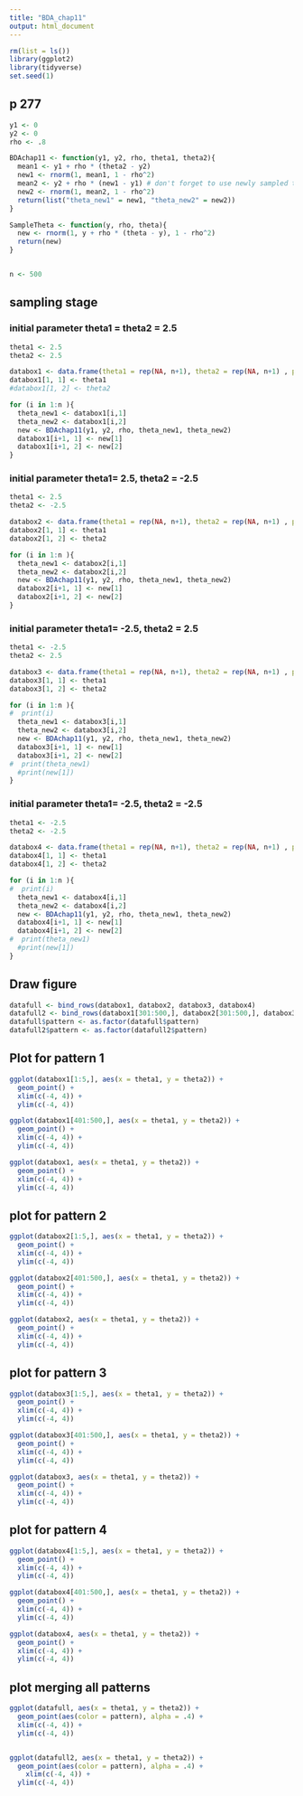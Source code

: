 ```yaml
---
title: "BDA_chap11"
output: html_document
---
```



```r
rm(list = ls())
library(ggplot2)
library(tidyverse)
set.seed(1)
```

## p 277

```r
y1 <- 0
y2 <- 0
rho <- .8

BDAchap11 <- function(y1, y2, rho, theta1, theta2){
  mean1 <- y1 + rho * (theta2 - y2)
  new1 <- rnorm(1, mean1, 1 - rho^2)
  mean2 <- y2 + rho * (new1 - y1) # don't forget to use newly sampled theta1
  new2 <- rnorm(1, mean2, 1 - rho^2)
  return(list("theta_new1" = new1, "theta_new2" = new2))
}

SampleTheta <- function(y, rho, theta){
  new <- rnorm(1, y + rho * (theta - y), 1 - rho^2)
  return(new)
}


n <- 500
```


## sampling stage
### initial parameter theta1 = theta2 = 2.5
```r
theta1 <- 2.5
theta2 <- 2.5

databox1 <- data.frame(theta1 = rep(NA, n+1), theta2 = rep(NA, n+1) , pattern = rep(1, n+1))
databox1[1, 1] <- theta1
#databox1[1, 2] <- theta2

for (i in 1:n ){
  theta_new1 <- databox1[i,1]
  theta_new2 <- databox1[i,2]
  new <- BDAchap11(y1, y2, rho, theta_new1, theta_new2)
  databox1[i+1, 1] <- new[1]
  databox1[i+1, 2] <- new[2]
}
```

### initial parameter theta1= 2.5, theta2 = -2.5
```r
theta1 <- 2.5
theta2 <- -2.5

databox2 <- data.frame(theta1 = rep(NA, n+1), theta2 = rep(NA, n+1) , pattern = rep(2, n+1))
databox2[1, 1] <- theta1
databox2[1, 2] <- theta2

for (i in 1:n ){
  theta_new1 <- databox2[i,1]
  theta_new2 <- databox2[i,2]
  new <- BDAchap11(y1, y2, rho, theta_new1, theta_new2)
  databox2[i+1, 1] <- new[1]
  databox2[i+1, 2] <- new[2]
}

```


### initial parameter theta1= -2.5, theta2 = 2.5
```r
theta1 <- -2.5
theta2 <- 2.5

databox3 <- data.frame(theta1 = rep(NA, n+1), theta2 = rep(NA, n+1) , pattern = rep(3, n+1))
databox3[1, 1] <- theta1
databox3[1, 2] <- theta2

for (i in 1:n ){
#  print(i)
  theta_new1 <- databox3[i,1]
  theta_new2 <- databox3[i,2]
  new <- BDAchap11(y1, y2, rho, theta_new1, theta_new2)
  databox3[i+1, 1] <- new[1]
  databox3[i+1, 2] <- new[2]
#  print(theta_new1)
  #print(new[1])
}
```


### initial parameter theta1= -2.5, theta2 = -2.5
```r
theta1 <- -2.5
theta2 <- -2.5

databox4 <- data.frame(theta1 = rep(NA, n+1), theta2 = rep(NA, n+1) , pattern = rep(4, n+1))
databox4[1, 1] <- theta1
databox4[1, 2] <- theta2

for (i in 1:n ){
#  print(i)
  theta_new1 <- databox4[i,1]
  theta_new2 <- databox4[i,2]
  new <- BDAchap11(y1, y2, rho, theta_new1, theta_new2)
  databox4[i+1, 1] <- new[1]
  databox4[i+1, 2] <- new[2]
#  print(theta_new1)
  #print(new[1])
}
```

## Draw figure

```r
datafull <- bind_rows(databox1, databox2, databox3, databox4)
datafull2 <- bind_rows(databox1[301:500,], databox2[301:500,], databox3[301:500,], databox4[301:500,])
datafull$pattern <- as.factor(datafull$pattern)
datafull2$pattern <- as.factor(datafull2$pattern)
```


## Plot for pattern 1
```r
ggplot(databox1[1:5,], aes(x = theta1, y = theta2)) + 
  geom_point() +
  xlim(c(-4, 4)) + 
  ylim(c(-4, 4))

ggplot(databox1[401:500,], aes(x = theta1, y = theta2)) + 
  geom_point() +
  xlim(c(-4, 4)) + 
  ylim(c(-4, 4))

ggplot(databox1, aes(x = theta1, y = theta2)) + 
  geom_point() +
  xlim(c(-4, 4)) + 
  ylim(c(-4, 4))


```


## plot for pattern 2
```r
ggplot(databox2[1:5,], aes(x = theta1, y = theta2)) + 
  geom_point() +
  xlim(c(-4, 4)) + 
  ylim(c(-4, 4))

ggplot(databox2[401:500,], aes(x = theta1, y = theta2)) + 
  geom_point() +
  xlim(c(-4, 4)) + 
  ylim(c(-4, 4))

ggplot(databox2, aes(x = theta1, y = theta2)) + 
  geom_point() +
  xlim(c(-4, 4)) + 
  ylim(c(-4, 4))
```

## plot for pattern 3
```r
ggplot(databox3[1:5,], aes(x = theta1, y = theta2)) + 
  geom_point() +
  xlim(c(-4, 4)) + 
  ylim(c(-4, 4))

ggplot(databox3[401:500,], aes(x = theta1, y = theta2)) + 
  geom_point() +
  xlim(c(-4, 4)) + 
  ylim(c(-4, 4))

ggplot(databox3, aes(x = theta1, y = theta2)) + 
  geom_point() +
  xlim(c(-4, 4)) + 
  ylim(c(-4, 4))
```

## plot for pattern 4
```r
ggplot(databox4[1:5,], aes(x = theta1, y = theta2)) + 
  geom_point() +
  xlim(c(-4, 4)) + 
  ylim(c(-4, 4))

ggplot(databox4[401:500,], aes(x = theta1, y = theta2)) + 
  geom_point() +
  xlim(c(-4, 4)) + 
  ylim(c(-4, 4))

ggplot(databox4, aes(x = theta1, y = theta2)) + 
  geom_point() +
  xlim(c(-4, 4)) + 
  ylim(c(-4, 4))
```


## plot merging all patterns
```r
ggplot(datafull, aes(x = theta1, y = theta2)) + 
  geom_point(aes(color = pattern), alpha = .4) +
  xlim(c(-4, 4)) + 
  ylim(c(-4, 4))


ggplot(datafull2, aes(x = theta1, y = theta2)) + 
  geom_point(aes(color = pattern), alpha = .4) +
    xlim(c(-4, 4)) + 
  ylim(c(-4, 4))


```

